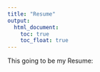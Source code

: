 ```yaml
---
title: "Resume"
output: 
  html_document:
    toc: true
    toc_float: true
---
```


This going to be my Resume: